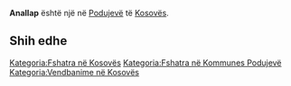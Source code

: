 {{Fshat në 
 | Emri                = Anallap
 | EmriAlt                = 
 | NAME_SHORT_FORM=      
 | NAME_GENERIC=      
 | NAME_SORT_NAME_RO=      ANALLAP
 | FULL_NAME_RO = Anallap
 | FULL_NAME_ND_RO=Anallap
 | SORT_NAME_RG=ANALLAP
 | FULL_NAME_RG=Anallap
 | FULL_NAME_ND_RG=Anallap
 | SRP_NAME_SHORT_FORM=      
 | SRP_NAME_GENERIC=      
 | SRP_NAME_SORT_NAME_RO=      
 | SRP_FULL_NAME_RO = 
 | SRP_FULL_NAME_ND_RO=
 | SRP_SORT_NAME_RG=
 | SRP_FULL_NAME_RG=
 | SRP_FULL_NAME_ND_RG=
 | Emri (Rasa dhanore) = 
 | Figura              = 
 | Shteti              = Kosovo
 | Komuna              = Podujevë
 | Kodi postar         = 
 | Sipërfaqja          = 

 | Popullsia           = 

 | Regj. i popullsisë  = 
 | Dend. e popullsisë  = 
 | Faqja zyrtare       = 
 <!--- Koordinatat ----> 
 | Gjerësia            = 42.951111
 | Gjatësia            = 21.156944
 | Lartësia            = 
}}
'''Anallap''' është një [[]] në [[Podujevë]] të [[Kosovës]].

<!-- == Gjeografia == -->
<!-- == Historia == -->
<!-- == Demografia == -->
== Shih edhe ==
{{Komuna Podujevë}}
{{Kosovo-Administrata-Cung}}

[[Kategoria:Fshatra në Kosovës]]
[[Kategoria:Fshatra në Kommunes Podujevë]]
[[Kategoria:Vendbanime në Kosovës]]